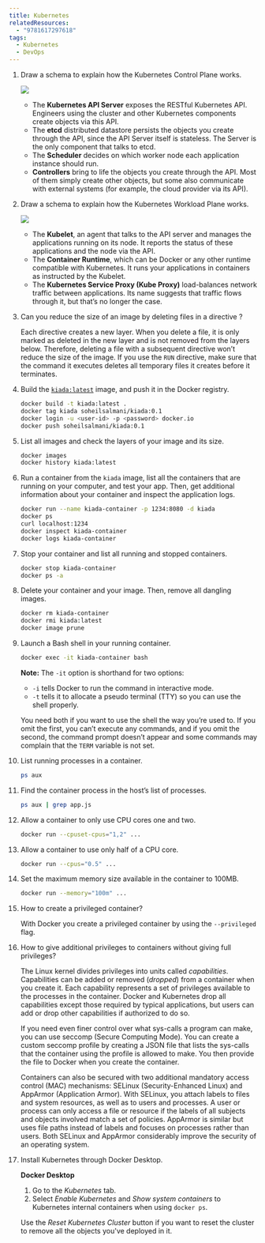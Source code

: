 ```yaml
---
title: Kubernetes
relatedResources:
  - "9781617297618"
tags:
  - Kubernetes
  - DevOps
---
```


1. Draw a schema to explain how the Kubernetes Control Plane works.

   <Solution>

   ![](/images/kubernetes-control-plane.png)

   - The **Kubernetes API Server** exposes the RESTful Kubernetes API. Engineers
     using the cluster and other Kubernetes components create objects via this
     API.
   - The **etcd** distributed datastore persists the objects you create through
     the API, since the API Server itself is stateless. The Server is the only
     component that talks to etcd.
   - The **Scheduler** decides on which worker node each application instance
     should run.
   - **Controllers** bring to life the objects you create through the API. Most
     of them simply create other objects, but some also communicate with
     external systems (for example, the cloud provider via its API).

   </Solution>

2. Draw a schema to explain how the Kubernetes Workload Plane works.

   <Solution>

   ![](/images/kubernetes-workload-plane.png)

   - The **Kubelet**, an agent that talks to the API server and manages the
     applications running on its node. It reports the status of these
     applications and the node via the API.
   - The **Container Runtime**, which can be Docker or any other runtime
     compatible with Kubernetes. It runs your applications in containers as
     instructed by the Kubelet.
   - The **Kubernetes Service Proxy (Kube Proxy)** load-balances network traffic
     between applications. Its name suggests that traffic flows through it, but
     that’s no longer the case.

   </Solution>

3. Can you reduce the size of an image by deleting files in a directive ?

   <Solution>

   Each directive creates a new layer. When you delete a file, it is only marked
   as deleted in the new layer and is not removed from the layers below.
   Therefore, deleting a file with a subsequent directive won’t reduce the size
   of the image. If you use the `RUN` directive, make sure that the command it
   executes deletes all temporary files it creates before it terminates.

   </Solution>

4. Build the
   [`kiada:latest`](https://github.com/luksa/kubernetes-in-action-2nd-edition/tree/master/Chapter02/kiada-0.1)
   image, and push it in the Docker registry.

   <Solution>

   ```sh
   docker build -t kiada:latest .
   docker tag kiada soheilsalmani/kiada:0.1
   docker login -u <user-id> -p <password> docker.io
   docker push soheilsalmani/kiada:0.1
   ```

   </Solution>

5. List all images and check the layers of your image and its size.

   <Solution>

   ```sh
   docker images
   docker history kiada:latest
   ```

   </Solution>

6. Run a container from the `kiada` image, list all the containers that are
   running on your computer, and test your app. Then, get additional information
   about your container and inspect the application logs.

   <Solution>

   ```sh
   docker run --name kiada-container -p 1234:8080 -d kiada
   docker ps
   curl localhost:1234
   docker inspect kiada-container
   docker logs kiada-container
   ```

   </Solution>

7. Stop your container and list all running and stopped containers.

   <Solution>

   ```sh
   docker stop kiada-container
   docker ps -a
   ```

   </Solution>

8. Delete your container and your image. Then, remove all dangling images.

   <Solution>

   ```sh
   docker rm kiada-container
   docker rmi kiada:latest
   docker image prune
   ```

   </Solution>

9. Launch a Bash shell in your running container.

   <Solution>

   ```sh
   docker exec -it kiada-container bash
   ```

   **Note:** The `-it` option is shorthand for two options:

   - `-i` tells Docker to run the command in interactive mode.
   - `-t` tells it to allocate a pseudo terminal (TTY) so you can use the shell
     properly.

   You need both if you want to use the shell the way you’re used to. If you
   omit the first, you can’t execute any commands, and if you omit the second,
   the command prompt doesn’t appear and some commands may complain that the
   `TERM` variable is not set.

   </Solution>

10. List running processes in a container.

    <Solution>

    ```sh
    ps aux
    ```

    </Solution>

11. Find the container process in the host’s list of processes.

    <Solution>

    ```sh
    ps aux | grep app.js
    ```

    </Solution>

12. Allow a container to only use CPU cores one and two.

    <Solution>

    ```sh
    docker run --cpuset-cpus="1,2" ...
    ```

    </Solution>

13. Allow a container to use only half of a CPU core.

    <Solution>

    ```sh
    docker run --cpus="0.5" ...
    ```

    </Solution>

14. Set the maximum memory size available in the container to 100MB.

    <Solution>

    ```sh
    docker run --memory="100m" ...
    ```

    </Solution>

15. How to create a privileged container?

    <Solution>

    With Docker you create a privileged container by using the `--privileged`
    flag.

    </Solution>

16. How to give additional privileges to containers without giving full
    privileges?

    <Solution>

    The Linux kernel divides privileges into units called _capabilities_.
    Capabilities can be added or removed (_dropped_) from a container when you
    create it. Each capability represents a set of privileges available to the
    processes in the container. Docker and Kubernetes drop all capabilities
    except those required by typical applications, but users can add or drop
    other capabilities if authorized to do so.

    If you need even finer control over what sys-calls a program can make, you
    can use seccomp (Secure Computing Mode). You can create a custom seccomp
    profile by creating a JSON file that lists the sys-calls that the container
    using the profile is allowed to make. You then provide the file to Docker
    when you create the container.

    Containers can also be secured with two additional mandatory access control
    (MAC) mechanisms: SELinux (Security-Enhanced Linux) and AppArmor
    (Application Armor). With SELinux, you attach labels to files and system
    resources, as well as to users and processes. A user or process can only
    access a file or resource if the labels of all subjects and objects involved
    match a set of policies. AppArmor is similar but uses file paths instead of
    labels and focuses on processes rather than users. Both SELinux and AppArmor
    considerably improve the security of an operating system.

    </Solution>

17. Install Kubernetes through Docker Desktop.

    <Solution>

    **Docker Desktop**

    1. Go to the _Kubernetes_ tab.
    2. Select _Enable Kubernetes_ and _Show system containers_ to Kubernetes
       internal containers when using `docker ps`.

    Use the _Reset Kubernetes Cluster_ button if you want to reset the cluster
    to remove all the objects you've deployed in it.

    </Solution>
